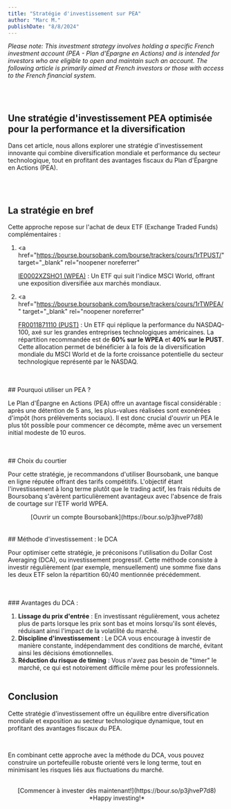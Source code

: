 ```yaml
---
title: "Stratégie d'investissement sur PEA"
author: "Marc M."
publishDate: "8/8/2024"
---
```


_Please note: This investment strategy involves holding a specific French investment account (PEA - Plan d'Épargne en Actions) and is intended for investors who are eligible to open and maintain such an account. The following article is primarily aimed at French investors or those with access to the French financial system._

<br />
<br />

## Une stratégie d'investissement PEA optimisée pour la performance et la diversification

Dans cet article, nous allons explorer une stratégie d'investissement innovante qui combine diversification mondiale et performance du secteur technologique, tout en profitant des avantages fiscaux du Plan d'Épargne en Actions (PEA).

<br />
<br />

## La stratégie en bref

Cette approche repose sur l'achat de deux ETF (Exchange Traded Funds) complémentaires :

1. <a
     href="https://bourse.boursobank.com/bourse/trackers/cours/1rTPUST/"
     target="_blank"
     rel="noopener noreferrer"
   >
     <u>IE0002XZSHO1 (WPEA)</u> : Un ETF qui suit l'indice MSCI World, offrant
     une exposition diversifiée aux marchés mondiaux.
   </a>

2. <a
     href="https://bourse.boursobank.com/bourse/trackers/cours/1rTWPEA/"
     target="_blank"
     rel="noopener noreferrer"
   >
     <u>FR0011871110 (PUST)</u> : Un ETF qui réplique la performance du
     NASDAQ-100, axé sur les grandes entreprises technologiques américaines.
   </a>
   La répartition recommandée est de **60% sur le WPEA** et **40% sur le PUST**.
   Cette allocation permet de bénéficier à la fois de la diversification mondiale
   du MSCI World et de la forte croissance potentielle du secteur technologique représenté
   par le NASDAQ.

<br />
<br />
## Pourquoi utiliser un PEA ?

Le Plan d'Épargne en Actions (PEA) offre un avantage fiscal considérable : après une détention de 5 ans, les plus-values réalisées sont exonérées d'impôt (hors prélèvements sociaux). Il est donc crucial d'ouvrir un PEA le plus tôt possible pour commencer ce décompte, même avec un versement initial modeste de 10 euros.

<br />
<br />
## Choix du courtier

Pour cette stratégie, je recommandons d'utiliser Boursobank, une banque en ligne réputée offrant des tarifs compétitifs. L'objectif étant l'investissement à long terme plutôt que le trading actif, les frais réduits de Boursobanq s'avèrent particulièrement avantageux avec l'absence de frais de courtage sur l'ETF world WPEA.

<center>[Ouvrir un compte Boursobank](https://bour.so/p3jhveP7d8)</center>

<br />
<br />
## Méthode d'investissement : le DCA

Pour optimiser cette stratégie, je préconisons l'utilisation du Dollar Cost Averaging (DCA), ou investissement progressif. Cette méthode consiste à investir régulièrement (par exemple, mensuellement) une somme fixe dans les deux ETF selon la répartition 60/40 mentionnée précédemment.

<br />
<br />
### Avantages du DCA :

1. **Lissage du prix d'entrée** : En investissant régulièrement, vous achetez plus de parts lorsque les prix sont bas et moins lorsqu'ils sont élevés, réduisant ainsi l'impact de la volatilité du marché.
2. **Discipline d'investissement** : Le DCA vous encourage à investir de manière constante, indépendamment des conditions de marché, évitant ainsi les décisions émotionnelles.
3. **Réduction du risque de timing** : Vous n'avez pas besoin de "timer" le marché, ce qui est notoirement difficile même pour les professionnels.
   <br />
   <br />

## Conclusion

Cette stratégie d'investissement offre un équilibre entre diversification mondiale et exposition au secteur technologique dynamique, tout en profitant des avantages fiscaux du PEA.

<br />

En combinant cette approche avec la méthode du DCA, vous pouvez construire un portefeuille
robuste orienté vers le long terme, tout en minimisant les risques liés aux fluctuations
du marché.

<br />

<center>
  [Commencer à invester dès maintenant!](https://bour.so/p3jhveP7d8)
</center>
<center>*Happy investing!*</center>
